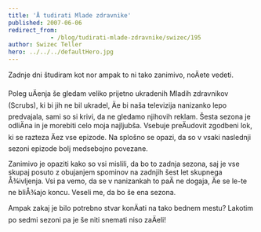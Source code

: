 ```yaml
---
title: 'Å tudirati Mlade zdravnike'
published: 2007-06-06
redirect_from: 
            - /blog/tudirati-mlade-zdravnike/swizec/195
author: Swizec Teller
hero: ../../../defaultHero.jpg
---
```

Zadnje dni študiram kot nor ampak to ni tako zanimivo, noÄete vedeti.

Poleg uÄenja še gledam veliko prijetno ukradenih Mladih zdravnikov (Scrubs), ki bi jih ne bil ukradel, Äe bi naša televizija nanizanko lepo predvajala, sami so si krivi, da ne gledamo njihovih reklam. Šesta sezona je odliÄna in je morebiti celo moja najljubša. Vsebuje preÄudovit zgodbeni lok, ki se razteza Äez vse epizode. Na splošno se opazi, da so v vsaki naslednji sezoni epizode bolj medsebojno povezane.

Zanimivo je opaziti kako so vsi mislili, da bo to zadnja sezona, saj je vse skupaj posuto z obujanjem spominov na zadnjih šest let skupnega Å¾ivljenja. Vsi pa vemo, da se v nanizankah to paÄ ne dogaja, Äe se le-te ne bliÅ¾ajo koncu. Veseli me, da bo še ena sezona.

Ampak zakaj je bilo potrebno stvar konÄati na tako bednem mestu? Lakotim po sedmi sezoni pa je še niti snemati niso zaÄeli!